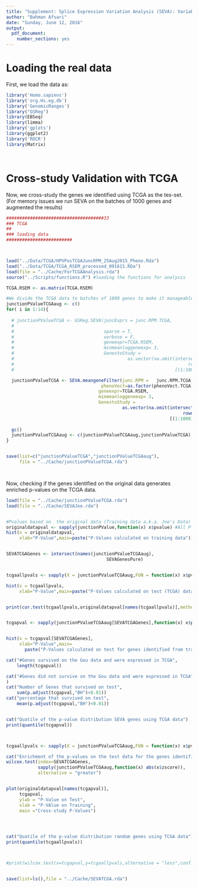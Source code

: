```yaml
---
title: "Supplement: Splice Expression Variation Analysis (SEVA): Variability Analysis to Detect Significant Alternative Splicing Events (TCGA Analysis only)"
author: "Bahman Afsari"
date: "Sunday, June 12, 2016"
output: 
  pdf_document: 
    number_sections: yes
---
```


# Loading the real data

First, we load the data as: 
```r
library('Homo.sapiens')
library('org.Hs.eg.db')
library('GenomicRanges')
library("GSReg")
library(EBSeq)
library(limma)
library('gplots')
library(ggplot2)
library('ROCR')
library(Matrix)




```



# Cross-study Validation with TCGA

Now, we cross-study the genes we identified using TCGA as the tes-set. (For memory issues we run SEVA on the batches of 1000 genes and augmented the results)
```r



#####################################33
### TCGA 
##
### loading data
#########################



load("../Data/TCGA/HPVPosTCGAJuncRPM_25Aug2015_Pheno.Rda")
load("../Data/TCGA/TCGA_RSEM_processed_091615.RDa")
load(file = "../Cache/ForTCGAAnalysis.rda")
source("../Scripts/functions.R") #loading the functions for analysis

TCGA.RSEM <- as.matrix(TCGA.RSEM)

#We divide the TCGA data to batches of 1000 genes to make it manageable
junctionPValueTCGAaug <- c()
for( i in 1:14){
  
  # junctionPValueTCGA <- GSReg.SEVA(juncExprs = junc.RPM.TCGA,
  #                                                                     phenoVect=as.factor(phenoVect.TCGA),
  #                                  sparse = T, 
  #                                  verbose = F,
  #                                  geneexpr=TCGA.RSEM, 
  #                                  minmeanloggeneexp= 3,
  #                                  GenestoStudy = 
  #                                           as.vector(na.omit(intersect(names(junctionPValue),
  #                                                                  rownames(TCGA.RSEM))
  #                                                             [(1:1000)+i*1000])))

  junctionPValueTCGA <- SEVA.meangeneFilter(junc.RPM =   junc.RPM.TCGA,
                                    phenoVect=as.factor(phenoVect.TCGA),
                                   geneexpr=TCGA.RSEM, 
                                   minmeanloggeneexp= 3,
                                   GenestoStudy = 
                                            as.vector(na.omit(intersect(names(junctionPValue),
                                                                   rownames(TCGA.RSEM))
                                                              [(1:1000)+i*1000])))
  
  gc()
  junctionPValueTCGAaug <- c(junctionPValueTCGAaug,junctionPValueTCGA)
}


save(list=c("junctionPValueTCGA","junctionPValueTCGAaug"),
     file = "../Cache/junctionPValueTCGA.rda")




```

Now, checking if the genes identified on the original data generates enriched p-values on the TCGA data.
```r
load(file = "../Cache/junctionPValueTCGA.rda")
load(file = "../Cache/SEVAJoe.rda")


#Pvalues based on  the original data (Training data a.k.a. Joe's Data) 
originaldatapval <- sapply(junctionPValue,function(x) x$pvalue) #All P-values on the Training set
hist(x = originaldatapval, 
     xlab="P-Value",main=paste("P-Values calculated on training data"))


SEVATCGAGenes <- intersect(names(junctionPValueTCGAaug),
                                      SEVAGenesPure)


tcgaallpvals <- sapply(X = junctionPValueTCGAaug,FUN = function(x) x$pvalue)

hist(x = tcgaallpvals, 
     xlab="P-Value",main=paste("P-Values calculated on test (TCGA) data"))


print(cor.test(tcgaallpvals,originaldatapval[names(tcgaallpvals)],method = "spearman"))


tcgapval <- sapply(junctionPValueTCGAaug[SEVATCGAGenes],function(x) x$pvalue)


hist(x = tcgapval[SEVATCGAGenes], 
     xlab="P-Value",main=
       paste("P-Values calculated on test for genes identified from training data"))

cat("#Genes survived on the Gou data and were expressed in TCGA", 
    length(tcgapval))

cat("#Genes did not survive on the Gou data and were expressed in TCGA",length(setdiff(SEVAGenesPure,names(junctionPValueTCGAaug)))
)
cat("Number of Genes that survived on test", 
    sum(p.adjust(tcgapval,"BH")<0.01))
cat("percentage that survived on test", 
    mean(p.adjust(tcgapval,"BH")<0.01))


cat("Quatile of the p-value distribution SEVA genes using TCGA data")
print(quantile(tcgapval))



tcgaallpvals <- sapply(X = junctionPValueTCGAaug,FUN = function(x) x$pvalue)

cat("Enrichment of the p-values on the test data for the genes identified from training.")
wilcox.test(index=SEVATCGAGenes,
            sapply(junctionPValueTCGAaug,function(x) abs(x$zscore)),
            alternative = "greater")


plot(originaldatapval[names(tcgapval)],
     tcgapval,
     ylab = "P-Value on Test",
     xlab = "P-VAlue on Training",
     main ="Cross-study P-Values")




cat("Quatile of the p-value distribution random genes using TCGA data")
print(quantile(tcgaallpvals))



#print(wilcox.test(x=tcgapval,y=tcgaallpvals,alternative = "less",conf.int = T,conf.level = 0.95))


save(list=ls(),file = "../Cache/SEVATCGA.rda")
```


